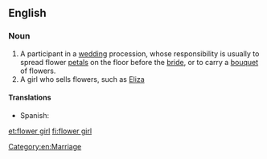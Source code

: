 ==English==

===Noun===
{{en-noun|head=[[flower]] [[girl]]}}

# A participant in a [[wedding]] procession, whose responsibility is usually to spread flower [[petal]]s on the floor before the [[bride]], or to carry a [[bouquet]] of flowers.
# A girl who sells flowers, such as [[Wikipedia:Eliza Doolittle|Eliza]]

====Translations====
{{trans-top|participant in a wedding procession}}
*Spanish: {{t-|es|violetera}}
{{trans-mid}}
{{trans-bottom}}

[[Category:en:Marriage]]

[[et:flower girl]]
[[fi:flower girl]]